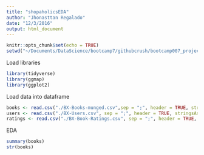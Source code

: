 ```yaml
---
title: "shopaholicsEDA"
author: "Jhonasttan Regalado"
date: "12/3/2016"
output: html_document
---
```


```r
knitr::opts_chunk$set(echo = TRUE)
setwd("~/Documents/DataScience/bootcamp7/githubcrush/bootcamp007_project/Project5-Capstone/shopaholics/BX-CSV-Dump/")
```

Load libraries
```r
library(tidyverse)
library(ggmap)
library(ggplot2)

```

Load data into dataframe
```r
books <- read.csv("./BX-Books-munged.csv",sep = ";", header = TRUE, stringsAsFactor=FALSE)
users <- read.csv("./BX-Users.csv", sep = ";", header = TRUE, stringsAsFactor=FALSE)
ratings <- read.csv("./BX-Book-Ratings.csv", sep = ";", header = TRUE, stringsAsFactor=FALSE)
```

EDA
```r
summary(books)
str(books)
```


